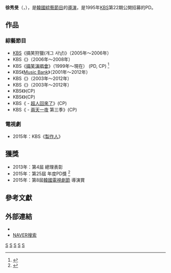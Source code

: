 
{{藝人
| 姓名     = 徐秀旻 
| 類型     = 導演
| 圖片     = 
| 圖片尺寸 = 
| 圖片簡介 = 
| 原名     = 
| 外文名   = 서수민
| 外文     = ko
| 羅馬拼音 = Seo Su Min
| 英文名   = 
| 綽號     = 
| 其他藝名 = 
| 國籍     = {{ROK}}
| 民族     = 
| 籍貫     = 
| 出生日期 = {{birth date and age|1972|2|26}}
| 出生地點 = {{KOR}}[[大邱廣域市|大邱廣域市]]
| 職業     = [[導演|導演]]
| 語言     = [[韓語|韓語]]
| 教育程度 = [[延世大學|延世大學]] 服裝及紡織系
| 出身地   = 
| 出道作   = 
| 出道日期 = 
| 代表作   = 
| 活躍年代 = 
| 經紀公司 = 
}}

{{Infobox Korean name
|hangul = 서수민
|hanja = 徐秀旻
}}
'''徐秀旻'''（{{kor|k='''서수민'''|rm='''Seo Su Min'''}}，{{bd|1972年|2月26日}}），是[[韓國|韓國]][[綜藝節目|綜藝節目]]的[[導演|導演]]，是1995年[[韓國放送公社|KBS]]第22期公開招募的PD。

== 作品 ==
=== 綜藝節目 ===
*[[韓國放送公社|KBS]]《搞笑狩獵(개그 사냥)》（2005年～2006年）
*KBS《{{link-ko|爆笑俱樂部 2|폭소클럽 2}}》（2006年～2008年）
*KBS《[[搞笑演唱會|搞笑演唱會]]》（1999年～現在） (PD, CP) <ref>{{Cite web |url=http://www.kbs.co.kr/comedy/gagcon/staff.htm |title=개그콘서트 공식 홈페이지 |access-date=2015-05-30 |archive-url=https://web.archive.org/web/20090201221105/http://www.kbs.co.kr/comedy/gagcon/staff.htm |archive-date=2009-02-01 |dead-url=yes }}</ref>
*KBS《[[KBS音樂銀行|Music Bank]]》（2001年～2012年）
*KBS《{{link-ko|Sponge|스펀지 (텔레비전 프로그램)}}》（2003年～2012年）
*KBS《{{link-ko|Vitamin(韓國綜藝)|비타민 (텔레비전 프로그램)|Vitamin}}》（2003年～2012年）
*KBS《{{link-ko|全國歌唱比賽(綜藝節目)|전국노래자랑|全國歌唱比賽}}》(CP)
*KBS《{{link-ko|韓國傳統音樂節|국악한마당}}》(CP)
*KBS《{{link-ko|快樂星期天 (韓國綜藝)|해피선데이|快樂星期天}} - [[超人回來了|超人回來了]]》(CP)
*KBS《{{link-ko|快樂星期天 (韓國綜藝)|해피선데이|快樂星期天}} - [[兩天一夜|兩天一夜]] 第三季》(CP)

=== 電視劇 ===
*2015年：KBS《[[製作人_(韓國電視劇)|製作人]]》

== 獲獎 ==
*2013年：第4屆{{link-ko|韓國大眾文化藝術賞|대한민국 대중문화예술상}} 總理表彰
*2015年：第25屆{{link-ko|韓國PD大獎|한국PD대상}} 年度PD獎 <ref>{{Cite web |url=http://www.mediatoday.co.kr/news/quickViewArticleView.html?idxno=108185 |title=씨스타 몸매에 묻힌 정세진 아나운서의 ‘개념소감’ |access-date=2015-05-30 |archive-date=2015-05-30 |archive-url=https://web.archive.org/web/20150530204945/http://www.mediatoday.co.kr/news/quickViewArticleView.html?idxno=108185 |dead-url=yes }}</ref>
*2015年：第8屆[[韓國電視劇節|韓國電視劇節]] 導演賞

==參考文獻==
<references/>

== 外部連結 ==
*{{twitter|samsooni}}
*[http://search.naver.com/search.naver?sm=tab_hty.top&where=nexearch&ie=utf8&query=%EC%84%9C%EC%88%98%EB%AF%BC NAVER搜索]{{ko}}


[[Category:韓國導演|S]]
[[Category:韓國電視劇導演|S]]
[[Category:延世大學校友|S]]
[[Category:大邱廣域市出身人物|S]]
[[Category:徐姓|S]]